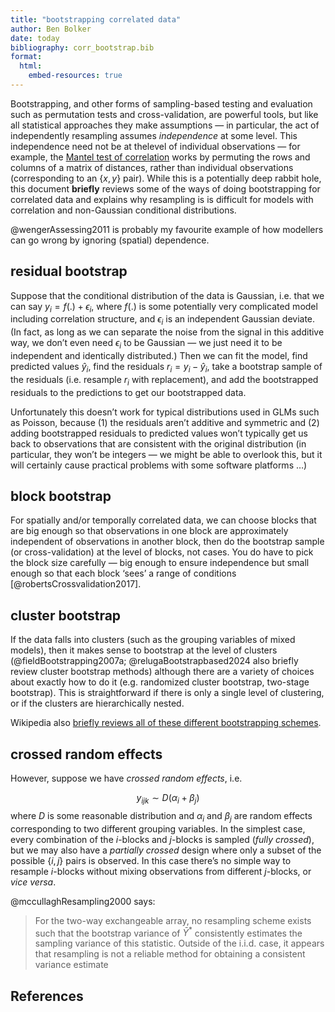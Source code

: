 ```yaml
---
title: "bootstrapping correlated data"
author: Ben Bolker
date: today
bibliography: corr_bootstrap.bib
format:
  html:
    embed-resources: true
---
```


Bootstrapping, and other forms of sampling-based testing and evaluation such as permutation tests and cross-validation, are powerful tools, but like all statistical approaches they make assumptions --- in particular, the act of independently resampling assumes *independence* at some level. This independence need not be at thelevel of individual observations --- for example, the [Mantel test of correlation](https://en.wikipedia.org/wiki/Mantel_test) works by permuting the rows and columns of a matrix of distances, rather than individual observations (corresponding to an $\{x,y\}$ pair). While this is a potentially deep rabbit hole, this document **briefly** reviews some of the ways of doing bootstrapping for correlated data and explains why resampling is is difficult for models with correlation and non-Gaussian conditional distributions. 

@wengerAssessing2011 is probably my favourite example of how modellers can go wrong by ignoring (spatial) dependence.

## residual bootstrap

Suppose that the conditional distribution of the data is Gaussian, i.e. that we can say $y_i = f(.) + \epsilon_i$, where $f(.)$ is some potentially very complicated model including correlation structure, and $\epsilon_i$ is an independent Gaussian deviate. (In fact, as long as we can separate the noise from the signal in this additive way, we don't even need $\epsilon_i$ to be Gaussian --- we just need it to be independent and identically distributed.) Then we can fit the model, find predicted values $\hat y_i$, find the residuals $r_i = y_i - \hat y_i$, take a bootstrap sample of the residuals (i.e. resample $r_i$ with replacement), and add the bootstrapped residuals to the predictions to get our bootstrapped data.

Unfortunately this doesn't work for typical distributions used in GLMs such as Poisson, because (1) the residuals aren't additive and symmetric and (2) adding bootstrapped residuals to predicted values won't typically get us back to observations that are consistent with the original distribution (in particular, they won't be integers --- we might be able to overlook this, but it will certainly cause practical problems with some software platforms ...)

## block bootstrap

For spatially and/or temporally correlated data, we can choose blocks that are big enough so that observations in one block are approximately independent of observations in another block, then do the bootstrap sample (or cross-validation) at the level of blocks, not cases. You do have to pick the block size carefully --- big enough to ensure independence but small enough so that each block 'sees' a range of conditions [@robertsCrossvalidation2017].

## cluster bootstrap

If the data falls into clusters (such as the grouping variables of mixed models), then it makes sense to bootstrap at the level of clusters (@fieldBootstrapping2007a; @relugaBootstrapbased2024 also briefly review cluster bootstrap methods) although there are a variety of choices about exactly how to do it (e.g. randomized cluster bootstrap, two-stage bootstrap). This is straightforward if there is only a single level of clustering, or if the clusters are hierarchically nested.

Wikipedia also [briefly reviews all of these different bootstrapping schemes](https://en.wikipedia.org/wiki/Bootstrapping_(statistics)#Types_of_bootstrap_scheme).

## crossed random effects

However, suppose we have *crossed random effects*, i.e. 

$$
y_{ijk} \sim D(\alpha_i + \beta_j)
$$
where $D$ is some reasonable distribution and $\alpha_i$ and $\beta_j$ are random effects corresponding to two different grouping variables. In the simplest case, every combination of the $i$-blocks and $j$-blocks is sampled (*fully crossed*), but we may also have a *partially crossed* design where only a subset of the possible $\{i,j\}$ pairs is observed. In this case there's no simple way to resample $i$-blocks without mixing observations from different $j$-blocks, or *vice versa*.

@mccullaghResampling2000 says:

> For the two-way exchangeable array, no resampling scheme exists such that the bootstrap variance of $\bar Y^*$ consistently estimates the sampling variance of this statistic. Outside of the i.i.d. case, it appears that resampling is not a reliable method for obtaining a consistent variance estimate

## References
